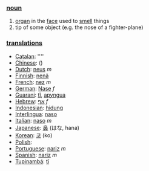 === [[noun]] ===

# [[organ]] in the [[face]] used to [[smell]] things
# tip of some object (e.g. the nose of a fighter-plane)

=== [[translation]]s ===

*[[Catalan]]: [[]] ''''
*[[Chinese]]: [[]] ()
*[[Dutch]]: [[neus]] ''m''
*[[Finnish]]: [[nenä]]
*[[French]]: [[nez]] ''m''
*[[German]]: [[Nase]] ''f''
*[[Guarani]]: [[tĩ]], [[apyngua]]
*[[Hebrew]]: [[אף]] ''f''
*[[Indonesian]]: [[hidung]]
*[[Interlingua]]: [[naso]]
*[[Italian]]: [[naso]] ''m''
*[[Japanese]]: [[鼻]] (はな, hana)
*[[Korean]]: [[코]] (ko)
*[[Polish]]: [[]]
*[[Portuguese]]: [[nariz]] ''m''
*[[Spanish]]: [[nariz]] ''m''
*[[Tupinambá]]: [[tĩ]]
